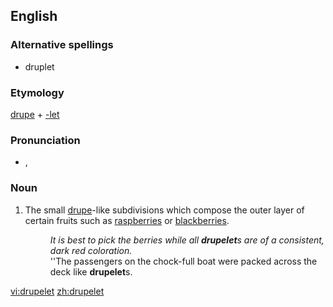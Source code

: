 ==English==

===Alternative spellings===
* druplet

===Etymology===
[[drupe]] + [[-let]]

===Pronunciation===
* {{IPA|/'dɹup.lɪt/|/'dɹu.plɪt/}}, {{SAMPA|/"drup.lEt/|/"dru.plEt/}}

===Noun===
{{en-noun}}

# The small [[drupe]]-like subdivisions which compose the outer layer of certain fruits such as [[raspberry|raspberries]] or [[blackberry|blackberries]].
#: ''It is best to pick the berries while all '''drupelet'''s are of a consistent, dark red coloration.''
#: ''The passengers on the chock-full boat were packed across the deck like '''drupelet'''s.

[[vi:drupelet]]
[[zh:drupelet]]